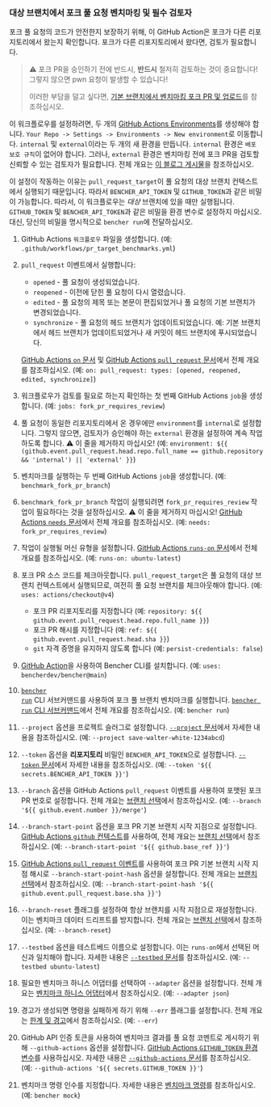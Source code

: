 
### 대상 브랜치에서 포크 풀 요청 벤치마킹 및 필수 검토자

포크 풀 요청의 코드가 안전한지 보장하기 위해,
이 GitHub Action은 포크가 다른 리포지토리에서 왔는지 확인합니다.
포크가 다른 리포지토리에서 왔다면, 검토가 필요합니다.

> ⚠️ 포크 PR을 승인하기 전에 반드시, **반드시** 철저히 검토하는 것이 중요합니다!
> 그렇지 않으면 pwn 요청이 발생할 수 있습니다!
>
> 이러한 부담을 덜고 싶다면, [기본 브랜치에서 벤치마킹 포크 PR 및 업로드][benchmark fork pr and upload from default branch]를 참조하십시오.

이 워크플로우를 설정하려면, 두 개의 [GitHub Actions Environments][github actions environments]를 생성해야 합니다.
`Your Repo -> Settings -> Environments -> New environment`로 이동합니다.
`internal` 및 `external`이라는 두 개의 새 환경을 만듭니다.
`internal` 환경은 `배포 보호 규칙`이 없어야 합니다.
그러나, `external` 환경은 벤치마킹 전에 포크 PR을 검토할 신뢰할 수 있는 검토자가 필요합니다.
전체 개요는 [이 블로그 게시물][iterative.ai blog]을 참조하십시오.

이 설정이 작동하는 이유는 `pull_request_target`이 풀 요청의 대상 브랜치 컨텍스트에서 실행되기 때문입니다.
따라서 `BENCHER_API_TOKEN` 및 `GITHUB_TOKEN`과 같은 비밀이 가능합니다.
따라서, 이 워크플로우는 _대상_ 브랜치에 있을 때만 실행됩니다.
`GITHUB_TOKEN` 및 `BENCHER_API_TOKEN`과 같은 비밀을 환경 변수로 설정하지 마십시오.
대신, 당신의 비밀을 명시적으로 `bencher run`에 전달하십시오.

<PullRequestsForkReviewerCode />

1. GitHub Actions `워크플로우` 파일을 생성합니다.
   (예: `.github/workflows/pr_target_benchmarks.yml`)
2. `pull_request` 이벤트에서 실행합니다:
    - `opened` - 풀 요청이 생성되었습니다.
    - `reopened` - 이전에 닫힌 풀 요청이 다시 열렸습니다.
    - `edited` - 풀 요청의 제목 또는 본문이 편집되었거나 풀 요청의 기본 브랜치가 변경되었습니다.
    - `synchronize` - 풀 요청의 헤드 브랜치가 업데이트되었습니다.
      예: 기본 브랜치에서 헤드 브랜치가 업데이트되었거나 새 커밋이 헤드 브랜치에 푸시되었습니다.

   [GitHub Actions `on` 문서][github actions on]
   및 [GitHub Actions `pull_request` 문서][github action pull_request]에서 전체 개요를 참조하십시오.
   (예: `on: pull_request: types: [opened, reopened, edited, synchronize]`)
3. 워크플로우가 검토를 필요로 하는지 확인하는 첫 번째 GitHub Actions `job`을 생성합니다.
   (예: `jobs: fork_pr_requires_review`)
4. 풀 요청이 동일한 리포지토리에서 온 경우에만 `environment`를 `internal`로 설정합니다.
   그렇지 않으면, 검토자가 승인해야 하는 `external` 환경을 설정하여 계속 작업하도록 합니다.
   ⚠️ 이 줄을 제거하지 마십시오! 
   (예: `environment: ${{ (github.event.pull_request.head.repo.full_name == github.repository && 'internal') || 'external' }}`)
5. 벤치마크를 실행하는 두 번째 GitHub Actions `job`을 생성합니다.
   (예: `benchmark_fork_pr_branch`)
6. `benchmark_fork_pr_branch` 작업이 실행되려면 `fork_pr_requires_review` 작업이 필요하다는 것을 설정하십시오.
   ⚠️ 이 줄을 제거하지 마십시오! 
   [GitHub Actions `needs` 문서][github actions needs]에서 전체 개요를 참조하십시오.
   (예: `needs: fork_pr_requires_review`)
7. 작업이 실행될 머신 유형을 설정합니다.
   [GitHub Actions `runs-on` 문서][github actions runs-on]에서 전체 개요를 참조하십시오.
   (예: `runs-on: ubuntu-latest`)
8. 포크 PR 소스 코드를 체크아웃합니다.
   `pull_request_target`은 풀 요청의 대상 브랜치 컨텍스트에서 실행되므로,
   여전히 풀 요청 브랜치를 체크아웃해야 합니다.
   (예: `uses: actions/checkout@v4`)
    - 포크 PR 리포지토리를 지정합니다 (예: `repository: ${{ github.event.pull_request.head.repo.full_name }}`)
    - 포크 PR 해시를 지정합니다 (예: `ref: ${{ github.event.pull_request.head.sha }}`)
    - `git` 자격 증명을 유지하지 않도록 합니다 (예: `persist-credentials: false`)
9. [GitHub Action][bencher cli github action]을 사용하여 Bencher CLI를 설치합니다.
   (예: `uses: bencherdev/bencher@main`)
10. <code><a href="/ko/docs/explanation/bencher-run/">bencher run</a></code> CLI 서브커맨드를 사용하여
    포크 풀 브랜치 벤치마크를 실행합니다.
    [`bencher run` CLI 서브커맨드][bencher run]에서 전체 개요를 참조하십시오.
    (예: `bencher run`)
11. `--project` 옵션을 프로젝트 슬러그로 설정합니다.
    [`--project` 문서][project option]에서 자세한 내용을 참조하십시오.
    (예: `--project save-walter-white-1234abcd`)
12. `--token` 옵션을 **리포지토리** 비밀인 `BENCHER_API_TOKEN`으로 설정합니다.
    [`--token` 문서][token option]에서 자세한 내용을 참조하십시오.
    (예: `--token '${{ secrets.BENCHER_API_TOKEN }}'`)
13. `--branch` 옵션을 GitHub Actions `pull_request` 이벤트를 사용하여 포맷된 포크 PR 번호로 설정합니다.
    전체 개요는 [브랜치 선택][branch selection branch]에서 참조하십시오.
    (예: `--branch '${{ github.event.number }}/merge'`)
14. `--branch-start-point` 옵션을 포크 PR 기본 브랜치 시작 지점으로 설정합니다.
    [GitHub Actions `github` 컨텍스트][github actions context]를 사용하여,
    전체 개요는 [브랜치 선택][branch selection start point]에서 참조하십시오.
    (예: `--branch-start-point '${{ github.base_ref }}'`)
15. [GitHub Actions `pull_request` 이벤트][github action pull_request]를 사용하여 포크 PR 기본 브랜치 시작 지점 해시로 `--branch-start-point-hash` 옵션을 설정합니다.
    전체 개요는 [브랜치 선택][branch selection start point hash]에서 참조하십시오.
    (예: `--branch-start-point-hash '${{ github.event.pull_request.base.sha }}'`)
16. `--branch-reset` 플래그를 설정하여 항상 브랜치를 시작 지점으로 재설정합니다.
    이는 벤치마크 데이터 드리프트를 방지합니다.
    전체 개요는 [브랜치 선택][branch selection branch reset]에서 참조하십시오.
    (예: `--branch-reset`)
17. `--testbed` 옵션을 테스트베드 이름으로 설정합니다.
    이는 `runs-on`에서 선택된 머신과 일치해야 합니다.
    자세한 내용은 [`--testbed` 문서][testbed option]를 참조하십시오.
    (예: `--testbed ubuntu-latest`)
18. 필요한 벤치마크 하니스 어댑터를 선택하여 `--adapter` 옵션을 설정합니다.
    전체 개요는 [벤치마크 하니스 어댑터][adapters]에서 참조하십시오.
    (예: `--adapter json`)
19. 경고가 생성되면 명령을 실패하게 하기 위해 `--err` 플래그를 설정합니다.
    전체 개요는 [한계 및 경고][alerts]에서 참조하십시오.
    (예: `--err`)
20. GitHub API 인증 토큰을 사용하여 벤치마크 결과를 풀 요청 코멘트로 게시하기 위해 `--github-actions` 옵션을 설정합니다.
    [GitHub Actions `GITHUB_TOKEN` 환경 변수][github token]를 사용하십시오.
    자세한 내용은 [`--github-actions` 문서][github actions option]를 참조하십시오.
    (예: `--github-actions '${{ secrets.GITHUB_TOKEN }}'`)
21. 벤치마크 명령 인수를 지정합니다.
    자세한 내용은 [벤치마크 명령][command argument]를 참조하십시오.
    (예: `bencher mock`)

[github actions on]: https://docs.github.com/en/actions/using-workflows/workflow-syntax-for-github-actions#on
[github action pull_request]: https://docs.github.com/en/webhooks/webhook-events-and-payloads#pull_request
[github actions runs-on]: https://docs.github.com/en/actions/using-workflows/workflow-syntax-for-github-actions#jobsjob_idruns-on
[bencher cli github action]: https://github.com/marketplace/actions/bencher-cli
[github token]: https://docs.github.com/en/actions/security-guides/automatic-token-authentication
[github actions environments]: https://docs.github.com/en/actions/deployment/targeting-different-environments/using-environments-for-deployment#using-an-environment
[iterative.ai blog]: https://iterative.ai/blog/testing-external-contributions-using-github-actions-secrets
[github actions needs]: https://docs.github.com/en/actions/using-workflows/workflow-syntax-for-github-actions#jobsjob_idneeds
[github actions context]: https://docs.github.com/en/actions/learn-github-actions/contexts#github-context

[bencher run]: /ko/docs/explanation/bencher-run/
[project option]: /ko/docs/explanation/bencher-run/#--project-project
[token option]: /ko/docs/explanation/bencher-run/#--token-token
[branch selection branch]: /ko/docs/explanation/branch-selection/#--branch-branch
[branch selection start point]: /ko/docs/explanation/branch-selection/#--branch-start-point-branch
[branch selection start point hash]: /ko/docs/explanation/branch-selection/#--branch-start-point-hash-hash
[branch selection branch reset]: /ko/docs/explanation/branch-selection/#--branch-reset
[testbed option]: /ko/docs/explanation/bencher-run/#--testbed-testbed
[adapters]: /ko/docs/explanation/adapters/
[alerts]: /ko/docs/explanation/thresholds/#alerts
[github actions option]: /ko/docs/explanation/bencher-run/#--github-actions-github_token
[command argument]: /ko/docs/explanation/bencher-run/#benchmark-command

[benchmark fork pr and upload from default branch]: #benchmark-fork-pr-and-upload-from-default-branch